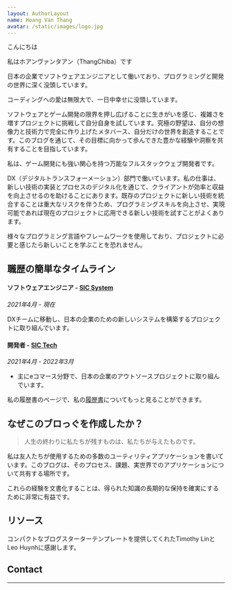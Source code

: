 ```yaml
---
layout: AuthorLayout
name: Hoang Van Thang
avatar: /static/images/logo.jpg
---
```



こんにちは <Twemoji emoji="waving hand" />

私はホアンヴァンタアン（ThangChiba）です

日本の企業でソフトウェアエンジニアとして働いており、プログラミングと開発の世界に深く没頭しています。

コーディングへの愛は無限大で、一日中幸せに没頭しています。

ソフトウェアとゲーム開発の限界を押し広げることに生きがいを感じ、複雑さを増すプロジェクトに挑戦して自分自身を試しています。究極の野望は、自分の想像力と技術力で完全に作り上げたメタバース、自分だけの世界を創造することです。このブログを通じて、その目標に向かって歩んできた豊かな経験や洞察を共有することを目指しています。

私は、ゲーム開発にも強い関心を持つ万能なフルスタックウェブ開発者です。

DX（デジタルトランスフォーメーション）部門で働いています。私の仕事は、新しい技術の実装とプロセスのデジタル化を通じて、クライアントが効率と収益を向上させるのを助けることにあります。既存のプロジェクトに新しい技術を統合することは重大なリスクを伴うため、プログラミングスキルを向上させ、実現可能であれば現在のプロジェクトに応用できる新しい技術を試すことがよくあります。

様々なプログラミング言語やフレームワークを使用しており、プロジェクトに必要と感じたら新しいことを学ぶことを恐れません。

## 職歴の簡単なタイムライン

#### ソフトウェアエンジニア - [SIC System](https://sic-system.co.jp/)
_2021年4月 - 現在_

DXチームに移動し、日本の企業のための新しいシステムを構築するプロジェクトに取り組んでいます。
#### 開発者 -  [SIC Tech](https://sic-group.jp/)
_2021年4月 - 2022年3月_

- 主にeコマース分野で、日本の企業のアウトソースプロジェクトに取り組んでいます。

私の履歴書のページで、私の[履歴書](/resume)についてもっと見ることができます。

## なぜこのブロっぐを作成したか？
> 人生の終わりに私たちが残すものは、私たちが与えたものです。

私は友人たちが使用するための多数のユーティリティアプリケーションを書いています。このブログは、そのプロセス、課題、実世界でのアプリケーションについて共有する場所です。

これらの経験を文書化することは、得られた知識の長期的な保持を確実にするために非常に有益です。

## リソース
コンパクトなブログスターターテンプレートを提供してくれたTimothy LinとLeo Huynhに感謝します。

## Contact

---
